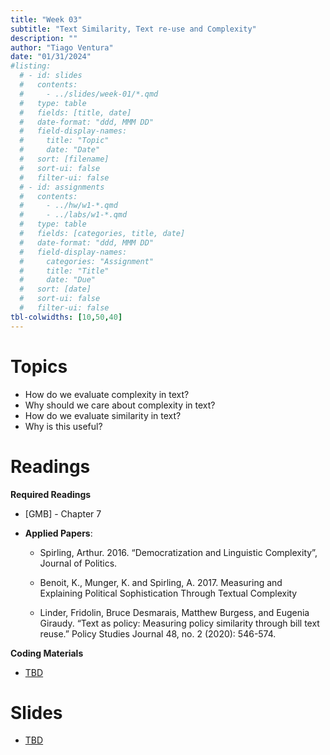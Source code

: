 ```yaml
---
title: "Week 03"
subtitle: "Text Similarity, Text re-use and Complexity"
description: ""
author: "Tiago Ventura"
date: "01/31/2024"
#listing:
  # - id: slides
  #   contents:
  #     - ../slides/week-01/*.qmd
  #   type: table
  #   fields: [title, date]
  #   date-format: "ddd, MMM DD"
  #   field-display-names:
  #     title: "Topic"
  #     date: "Date"
  #   sort: [filename]
  #   sort-ui: false
  #   filter-ui: false
  # - id: assignments
  #   contents:
  #     - ../hw/w1-*.qmd
  #     - ../labs/w1-*.qmd
  #   type: table
  #   fields: [categories, title, date]
  #   date-format: "ddd, MMM DD"
  #   field-display-names:
  #     categories: "Assignment"
  #     title: "Title"
  #     date: "Due"
  #   sort: [date]
  #   sort-ui: false
  #   filter-ui: false
tbl-colwidths: [10,50,40]
---
```

# Topics

- How do we evaluate complexity in text? 
- Why should we care about complexity in text?
- How do we evaluate similarity in text? 
- Why is this useful?

# Readings

**Required Readings**

- [GMB] -  Chapter 7


- **Applied Papers**: 

    - Spirling, Arthur. 2016. “Democratization and Linguistic Complexity”, Journal of Politics.

    -  Benoit, K., Munger, K. and Spirling, A. 2017. Measuring and Explaining Political Sophistication Through Textual Complexity

    - Linder, Fridolin, Bruce Desmarais, Matthew Burgess, and Eugenia Giraudy. "Text as policy: Measuring policy similarity through bill text reuse." Policy Studies Journal 48, no. 2 (2020): 546-574.


**Coding Materials**

- [TBD]()

# Slides

- [TBD]()
